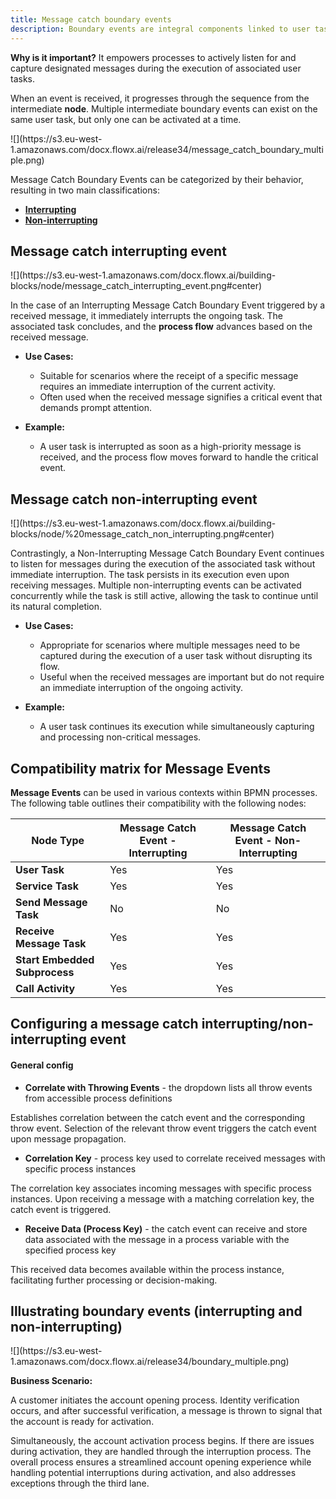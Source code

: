 ```yaml
---
title: Message catch boundary events
description: Boundary events are integral components linked to user tasks within a process flow. Specifically, Message Catch Boundary Events are triggered by incoming messages and can be configured as either interrupting or non-interrupting based on your requirements.
---
```


**Why is it important?** It empowers processes to actively listen for and capture designated messages during the execution of associated user tasks. 

When an event is received, it progresses through the sequence from the intermediate **node**. Multiple intermediate boundary events can exist on the same user task, but only one can be activated at a time.

<Frame>
![](https://s3.eu-west-1.amazonaws.com/docx.flowx.ai/release34/message_catch_boundary_multiple.png)
</Frame>

Message Catch Boundary Events can be categorized by their behavior, resulting in two main classifications:

* [**Interrupting**](#message-catch-interrupting-event)  
* [**Non-interrupting**](#message-catch-non-interrupting-event)

## Message catch interrupting event

<Frame>
![](https://s3.eu-west-1.amazonaws.com/docx.flowx.ai/building-blocks/node/message_catch_interrupting_event.png#center)
</Frame>

In the case of an Interrupting Message Catch Boundary Event triggered by a received message, it immediately interrupts the ongoing task. The associated task concludes, and the **process flow** advances based on the received message. 

- **Use Cases:**
  - Suitable for scenarios where the receipt of a specific message requires an immediate interruption of the current activity.
  - Often used when the received message signifies a critical event that demands prompt attention.


- **Example:**
  - A user task is interrupted as soon as a high-priority message is received, and the process flow moves forward to handle the critical event.


## Message catch non-interrupting event

<Frame>
![](https://s3.eu-west-1.amazonaws.com/docx.flowx.ai/building-blocks/node/%20message_catch_non_interrupting.png#center)
</Frame>

Contrastingly, a Non-Interrupting Message Catch Boundary Event continues to listen for messages during the execution of the associated task without immediate interruption. The task persists in its execution even upon receiving messages. Multiple non-interrupting events can be activated concurrently while the task is still active, allowing the task to continue until its natural completion.

- **Use Cases:**
  - Appropriate for scenarios where multiple messages need to be captured during the execution of a user task without disrupting its flow.
  - Useful when the received messages are important but do not require an immediate interruption of the ongoing activity.

- **Example:**
  - A user task continues its execution while simultaneously capturing and processing non-critical messages.


## Compatibility matrix for Message Events

**Message Events** can be used in various contexts within BPMN processes. The following table outlines their compatibility with the following nodes:

| **Node Type**                 | **Message Catch Event - Interrupting** | **Message Catch Event - Non-Interrupting** |
| ----------------------------- | -------------------------------------- | ------------------------------------------ |
| **User Task**                 | Yes                                    | Yes                                        |
| **Service Task**              | Yes                                    | Yes                                        |
| **Send Message Task**         | No                                     | No                                         |
| **Receive Message Task**      | Yes                                    | Yes                                        |
| **Start Embedded Subprocess** | Yes                                    | Yes                                        |
| **Call Activity**             | Yes                                    | Yes                                        |


## Configuring a message catch interrupting/non-interrupting event

#### General config

* **Correlate with Throwing Events** - the dropdown lists all throw events from accessible process definitions

<Info>
Establishes correlation between the catch event and the corresponding throw event. Selection of the relevant throw event triggers the catch event upon message propagation.
</Info>

* **Correlation Key** - process key used to correlate received messages with specific process instances

<Info>
The correlation key associates incoming messages with specific process instances. Upon receiving a message with a matching correlation key, the catch event is triggered.
</Info>

* **Receive Data (Process Key)** - the catch event can receive and store data associated with the message in a process variable with the specified process key


<Info>
This received data becomes available within the process instance, facilitating further processing or decision-making.
</Info>


## Illustrating boundary events (interrupting and non-interrupting)

<Frame>
![](https://s3.eu-west-1.amazonaws.com/docx.flowx.ai/release34/boundary_multiple.png)
</Frame>

**Business Scenario:**

A customer initiates the account opening process. Identity verification occurs, and after successful verification, a message is thrown to signal that the account is ready for activation. 

Simultaneously, the account activation process begins. If there are issues during activation, they are handled through the interruption process. The overall process ensures a streamlined account opening experience while handling potential interruptions during activation, and also addresses exceptions through the third lane.